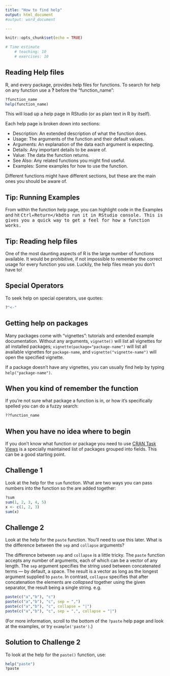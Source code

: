 ```yaml
---
title: "How to find help"
output: html_document
#output: word_document

---
```


```r
knitr::opts_chunk$set(echo = TRUE)

# Time estimate 
    # teaching: 10
    # exercises: 10
```


## Reading Help files

R, and every package, provides help files for functions. To search for help on any function use a **?** before the "function_name":

```r
?function_name
help(function_name)
```

This will load up a help page in RStudio (or as plain text in R by itself).

Each help page is broken down into sections:

 - Description: An extended description of what the function does.
 - Usage: The arguments of the function and their default values.
 - Arguments: An explanation of the data each argument is expecting.
 - Details: Any important details to be aware of.
 - Value: The data the function returns.
 - See Also: Any related functions you might find useful.
 - Examples: Some examples for how to use the function.

Different functions might have different sections, but these are the main ones you should be aware of.

## Tip: Running Examples

From within the function help page, you can highlight code in the 
Examples and hit <kbd>Ctrl</kbd>+<kbd>Return</kbdto run it in 
RStudio console. This is gives you a quick way to get a feel for
how a function works.

## Tip: Reading help files

One of the most daunting aspects of R is the large number of functions
available. It would be prohibitive, if not impossible to remember the
correct usage for every function you use. Luckily, the help files
mean you don't have to!


## Special Operators

To seek help on special operators, use quotes:

```r
?"<-"
```

## Getting help on packages

Many packages come with "vignettes": tutorials and extended example documentation.
Without any arguments, `vignette()` will list all vignettes for all installed packages;
`vignette(package="package-name")` will list all available vignettes for
`package-name`, and `vignette("vignette-name")` will open the specified vignette.

If a package doesn't have any vignettes, you can usually find help by typing
`help("package-name")`.

## When you kind of remember the function

If you're not sure what package a function is in, or how it's specifically spelled you can do a fuzzy search:

```r
??function_name
```

## When you have no idea where to begin

If you don't know what function or package you need to use
[CRAN Task Views](http://cran.at.r-project.org/web/views)
is a specially maintained list of packages grouped into
fields. This can be a good starting point.


## Challenge 1

Look at the help for the `sum` function. What are two ways you can pass numbers 
into the function so the are added together:
```r
?sum
sum(1, 2, 3, 4, 5)
x <- c(1, 2, 3)
sum(x)
```
## Challenge 2
Look at the help for the `paste` function. You'll need to use this later.
What is the difference between the `sep` and `collapse` arguments?


The difference between `sep` and `collapse` is a little
tricky. The `paste` function accepts any number of arguments, each of which
can be a vector of any length. The `sep` argument specifies the string
used between concatenated terms — by default, a space. The result is a
vector as long as the longest argument supplied to `paste`. In contrast,
`collapse` specifies that after concatenation the elements are *collapsed*
together using the given separator, the result being a single string.
e.g. 
```r
paste(c("a","b"), "c")
paste(c("a","b"), "c", sep = ",")
paste(c("a","b"), "c", collapse = "|")
paste(c("a","b"), "c", sep = ",", collapse = "|")
```
(For more information,
scroll to the bottom of the `?paste` help page and look at the
examples, or try `example('paste')`.)


## Solution to Challenge 2

To look at the help for the `paste()` function, use:
```r
help("paste")
?paste

```
